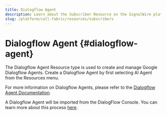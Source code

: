 ```yaml
---
title: Dialogflow Agent
description: Learn about the Subscriber Resource on the SignalWire platform - what they are, how they work, and how to manage them in the Dashboard.
slug: /platform/call-fabric/resources/subscribers
---
```


# Dialogflow Agent {#dialogflow-agent}

The Dialogflow Agent Resource type is used to create and manage Google Dialogflow Agents.
Create a Dialogflow Agent by first selecting AI Agent from the Resources menu.

For more information on Dialogflow Agents, please refer to the 
[Dialogflow Agent Documentation](/platform/integrations/dialogflow/dialogflow-agents/).

A Dialogflow Agent will be imported from the DialogFlow Console. 
You can learn more about this process 
[here](https://signalwire.com/resources/guides/dialogflow-integration?x-craft-preview=Pf1n9sLgPn&x-craft-preview=GycqMWdsUN&x-craft-preview=7S4KoPCcLT&x-craft-preview=ymLvN3CqO1&x-craft-preview=BhzWPl7Ntk&x-craft-preview=rHg5bUKLTk&x-craft-preview=rHg5bUKLTk&x-craft-preview=8rBwlgtYiq&utm_source=google&utm_medium=ads&utm_campaign=us_search_brand&utm_content=testing&gad_source=1&gclid=Cj0KCQiAuqKqBhDxARIsAFZELmLpkRL3cC2CMMtFig2QqUyk9m9Ty_on-7WaRZPbLmZNlV41gQmd204aAkoKEALw_wcB).